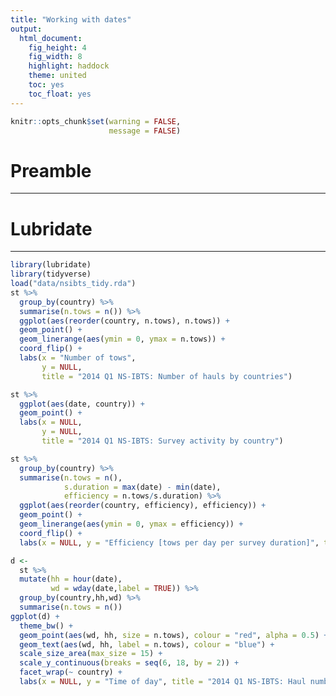 ```yaml
---
title: "Working with dates"
output: 
  html_document:
    fig_height: 4
    fig_width: 8
    highlight: haddock
    theme: united
    toc: yes
    toc_float: yes
---
```


```r
knitr::opts_chunk$set(warning = FALSE,
                      message = FALSE)
```

# Preamble
___

# Lubridate
___

```r
library(lubridate)
library(tidyverse)
load("data/nsibts_tidy.rda")
st %>% 
  group_by(country) %>% 
  summarise(n.tows = n()) %>% 
  ggplot(aes(reorder(country, n.tows), n.tows)) +
  geom_point() +
  geom_linerange(aes(ymin = 0, ymax = n.tows)) +
  coord_flip() +
  labs(x = "Number of tows",
       y = NULL, 
       title = "2014 Q1 NS-IBTS: Number of hauls by countries")

st %>% 
  ggplot(aes(date, country)) +
  geom_point() +
  labs(x = NULL,
       y = NULL,
       title = "2014 Q1 NS-IBTS: Survey activity by country")

st %>% 
  group_by(country) %>% 
  summarise(n.tows = n(),
            s.duration = max(date) - min(date),
            efficiency = n.tows/s.duration) %>% 
  ggplot(aes(reorder(country, efficiency), efficiency)) +
  geom_point() +
  geom_linerange(aes(ymin = 0, ymax = efficiency)) +
  coord_flip() +
  labs(x = NULL, y = "Efficiency [tows per day per survey duration]", title = "2014 Q1 NS-IBTS")

d <- 
  st %>% 
  mutate(hh = hour(date),
         wd = wday(date,label = TRUE)) %>% 
  group_by(country,hh,wd) %>% 
  summarise(n.tows = n())
ggplot(d) +
  theme_bw() +
  geom_point(aes(wd, hh, size = n.tows), colour = "red", alpha = 0.5) +
  geom_text(aes(wd, hh, label = n.tows), colour = "blue") +
  scale_size_area(max_size = 15) +
  scale_y_continuous(breaks = seq(6, 18, by = 2)) +
  facet_wrap(~ country) +
  labs(x = NULL, y = "Time of day", title = "2014 Q1 NS-IBTS: Haul numbers by weekday and hour")

```

